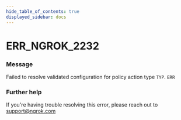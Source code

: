 ```yaml
---
hide_table_of_contents: true
displayed_sidebar: docs
---
```



# ERR_NGROK_2232

### Message

Failed to resolve validated configuration for policy action type `TYP`.
`ERR`

<ErrorDetails error="err_ngrok_2232" />

### Further help

If you're having trouble resolving this error, please reach out to [support@ngrok.com](mailto:support@ngrok.com?subject=Help%20with%20ERR_NGROK_2232)
